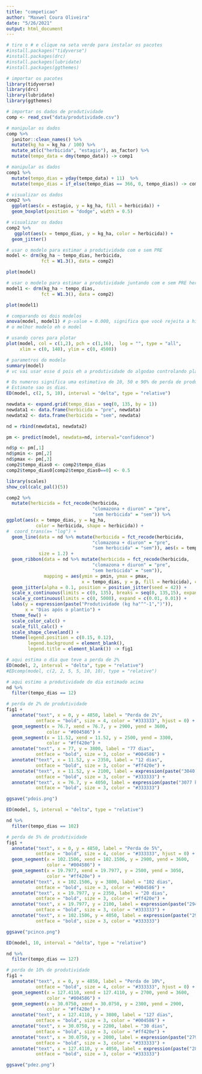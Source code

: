 ```yaml
---
title: "competicao"
author: "Maxwel Coura Oliveira"
date: "5/26/2021"
output: html_document
---
```


```r
# tire o # e clique na seta verde para instalar os pacotes
#install.packages("tidyverse")
#install.packages(drc)
#install.packages(lubridate)
#install.packages(ggthemes)
```


```r
# importar os pacotes
library(tidyverse)
library(drc)
library(lubridate)
library(ggthemes)
```


```r
# importar os dados de produtividade
comp <- read_csv("data/produtividade.csv")
```

```r
# manipular os dados
comp %>% 
  janitor::clean_names() %>% 
  mutate(kg_ha = kg_ha / 100) %>% 
  mutate_at(c("herbicida", "estagio"), as_factor) %>%
  mutate(tempo_data = dmy(tempo_data)) -> comp1
```

```r
# manipular os dados
comp1 %>% 
  mutate(tempo_dias = yday(tempo_data) + 11)  %>% 
  mutate(tempo_dias = if_else(tempo_dias == 366, 0, tempo_dias)) -> comp2
```

```r
# visualizar os dados
comp2 %>% 
  ggplot(aes(x = estagio, y = kg_ha, fill = herbicida)) +
  geom_boxplot(position = "dodge", width = 0.5)
```


```r
# visualizar os dados
comp2 %>% 
   ggplot(aes(x = tempo_dias, y = kg_ha, color = herbicida)) +
  geom_jitter()
```



```r
# usar o modelo para estimar a produtividade com e sem PRE
model <- drm(kg_ha ~ tempo_dias, herbicida, 
             fct = W1.3(), data = comp2)

plot(model)
```


```r
# usar o modelo para estimar a produtividade juntando com e sem PRE herbicida
model1 <- drm(kg_ha ~ tempo_dias, 
             fct = W1.3(), data = comp2)

plot(model1)
```


```r
# comparando os dois modelos
anova(model, model1) # p-value = 0.000, significa que você rejeita a hipotese nula (os 2 modelos nao sao iguais). Nesse caso vc tem que usar o modelo que tem PRE e sem PRE separado
# o melhor modelo eh o model
```



```r
# usando cores para plotar
plot(model, col = c(1,2), pch = c(1,16),  log = "", type = "all", 
     xlim = c(0, 140), ylim = c(0, 4500))
```

```r
# parametros do modelo
summary(model)
# vc vai usar esse d pois eh a produtividade do algodao controlando plantas daninhas desde o plantio
```


```r
# Os numeros significa uma estimativa de 10, 50 e 90% de perda de produtividade de cada (pre e sem)
# Estimate sao os dias.
ED(model, c(2, 5, 10), interval = "delta", type = "relative")
```



```r
newdata <- expand.grid(tempo_dias = seq(0, 135, by = 1))
newdata1 <- data.frame(herbicida = "pre", newdata)
newdata2 <- data.frame(herbicida = "sem", newdata)

nd = rbind(newdata1, newdata2)

pm <- predict(model, newdata=nd, interval="confidence")

nd$p <- pm[,1] 
nd$pmin <- pm[,2] 
nd$pmax <- pm[,3] 
comp2$tempo_dias0 <- comp2$tempo_dias
comp2$tempo_dias0[comp2$tempo_dias0==0] <- 0.5
```

```r
library(scales)
show_col(calc_pal()(5))
```

```r
comp2 %>% 
  mutate(herbicida = fct_recode(herbicida, 
                                "clomazona + diuron" = "pre",
                                "sem herbicida" = "sem")) %>% 
ggplot(aes(x = tempo_dias, y = kg_ha, 
           color = herbicida, shape = herbicida)) + 
#  coord_trans(x= "log") +
  geom_line(data = nd %>% mutate(herbicida = fct_recode(herbicida, 
                                "clomazona + diuron" = "pre",
                                "sem herbicida" = "sem")), aes(x = tempo_dias, y = p, color = herbicida, shape = herbicida), 
            size = 1.2) +
  geom_ribbon(data = nd %>% mutate(herbicida = fct_recode(herbicida, 
                                "clomazona + diuron" = "pre",
                                "sem herbicida" = "sem")), 
              mapping = aes(ymin = pmin, ymax = pmax,
                            x = tempo_dias, y = p, fill = herbicida), color = NA, alpha = 0.1) +
  geom_jitter(alpha = 0.1, position = position_jitter(seed = 42)) +
  scale_x_continuous(limits = c(0, 135), breaks = seq(0, 135,15), expand = c(0.01, 0.01)) +
  scale_y_continuous(limits = c(0, 5000), expand = c(0.01, 0.01)) +
  labs(y = expression(paste("Produtividade (kg ha"^"-1",")")), 
       x = "Dias após o plantio") +
  theme_few() +
  scale_color_calc() +
  scale_fill_calc() +
  scale_shape_cleveland() +
  theme(legend.position = c(0.15, 0.12),
        legend.background = element_blank(),
        legend.title = element_blank()) -> fig1
```


```r
# aqui estima o dia que teve a perda de 2%
ED(model, 2, interval = "delta", type = "relative")
#EDcomp(model, c(2, 2, 5, 5, 10, 10), type = "relative")
```
```r
# aqui estimo a produtividade do dia estimado acima
nd %>% 
  filter(tempo_dias == 12)
```


```r
# perda de 2% de produtividade
fig1 +
  annotate("text", x = 0, y = 4850, label = "Perda de 2%", 
           ontface = "bold", size = 4, color = "#333333", hjust = 0) +
  geom_segment(x = 76.7, xend = 76.7, y = 2900, yend = 3600,
               color = "#004586") +
  geom_segment(x = 11.52, xend = 11.52, y = 2500, yend = 3300,
               color = "#ff420e") +
  annotate("text", x = 77, y = 3800, label = "77 dias", 
           ontface = "bold", size = 3, color = "#004586") +
  annotate("text", x = 11.52, y = 2350, label = "12 dias", 
           ontface = "bold", size = 3, color = "#ff420e") +
  annotate("text", x = 11.52, y = 2100, label = expression(paste("3040 kg ha"^"-1",)), 
           ontface = "bold", size = 3, color = "#333333") +
  annotate("text", x = 76.7, y = 4050, label = expression(paste("3077 kg ha"^"-1",)), 
           ontface = "bold", size = 3, color = "#333333") 

ggsave("pdois.png")
```




```r
ED(model, 5, interval = "delta", type = "relative")
```

```r
nd %>% 
  filter(tempo_dias == 102)
```



```r
# perda de 5% de produtividade
fig1 +
  annotate("text", x = 0, y = 4850, label = "Perda de 5%", 
           ontface = "bold", size = 4, color = "#333333", hjust = 0) +
  geom_segment(x = 102.1506, xend = 102.1506, y = 2900, yend = 3600,
               color = "#004586") +
  geom_segment(x = 19.7977, xend = 19.7977, y = 2500, yend = 3050,
               color = "#ff420e") +
  annotate("text", x = 102.1506, y = 3800, label = "102 dias", 
           ontface = "bold", size = 3, color = "#004586") +
  annotate("text", x = 19.7977, y = 2350, label = "20 dias", 
           ontface = "bold", size = 3, color = "#ff420e") +
  annotate("text", x = 19.7977, y = 2100, label = expression(paste("2949 kg ha"^"-1",)), 
           ontface = "bold", size = 3, color = "#333333") +
  annotate("text", x = 102.1506, y = 4050, label = expression(paste("2984 kg ha"^"-1",)), 
           ontface = "bold", size = 3, color = "#333333") 

ggsave("pcinco.png")
```



```r
ED(model, 10, interval = "delta", type = "relative")
```

```r
nd %>% 
  filter(tempo_dias == 127)
```

```r
# perda de 10% de produtividade
fig1 +
  annotate("text", x = 0, y = 4850, label = "Perda de 10%", 
           ontface = "bold", size = 4, color = "#333333", hjust = 0) +
  geom_segment(x = 127.4110, xend = 127.4110, y = 2700, yend = 3600,
               color = "#004586") +
  geom_segment(x = 30.0750, xend = 30.0750, y = 2300, yend = 2900,
               color = "#ff420e") +
  annotate("text", x = 127.4110, y = 3800, label = "127 dias", 
           ontface = "bold", size = 3, color = "#004586") +
  annotate("text", x = 30.0750, y = 2200, label = "30 dias", 
           ontface = "bold", size = 3, color = "#ff420e") +
  annotate("text", x = 30.0750, y = 2000, label = expression(paste("2797 kg ha"^"-1",)), 
           ontface = "bold", size = 3, color = "#333333") +
  annotate("text", x = 127.4110, y = 4050, label = expression(paste("2830 kg ha"^"-1",)), 
           ontface = "bold", size = 3, color = "#333333") 

ggsave("pdez.png")
```







